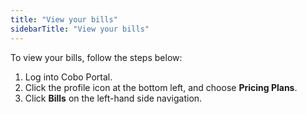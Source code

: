 ```yaml
---
title: "View your bills"
sidebarTitle: "View your bills"
---
```


To view your bills, follow the steps below:

1. Log into Cobo Portal.
2. Click the profile icon at the bottom left, and choose **Pricing Plans**.
3. Click **Bills** on the left-hand side navigation.